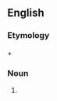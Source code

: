 ==English==

===Etymology===
{{term|long}} + {{term|shot}}

===Noun===
{{en-noun}}

# {{alternative spelling of|[[long shot]]}}